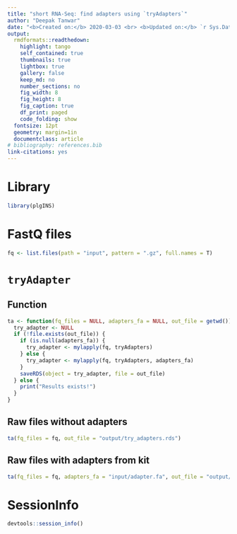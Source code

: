 ```yaml
---
title: "short RNA-Seq: find adapters using `tryAdapters`"
author: "Deepak Tanwar"
date: "<b>Created on:</b> 2020-03-03 <br> <b>Updated on:</b> `r Sys.Date()`"
output:
  rmdformats::readthedown:
    highlight: tango
    self_contained: true
    thumbnails: true
    lightbox: true
    gallery: false
    keep_md: no
    number_sections: no
    fig_width: 8
    fig_height: 8
    fig_caption: true
    df_print: paged
    code_folding: show
  fontsize: 12pt
  geometry: margin=1in
  documentclass: article
# bibliography: references.bib
link-citations: yes
---
```


# Library
```r
library(plgINS)
```

# FastQ files
```r
fq <- list.files(path = "input", pattern = ".gz", full.names = T)
```

# `tryAdapter`

## Function
```r
ta <- function(fq_files = NULL, adapters_fa = NULL, out_file = getwd()) {
  try_adapter <- NULL
  if (!file.exists(out_file)) {
    if (is.null(adapters_fa)) {
      try_adapter <- mylapply(fq, tryAdapters)
    } else {
      try_adapter <- mylapply(fq, tryAdapters, adapters_fa)
    }
    saveRDS(object = try_adapter, file = out_file)
  } else {
    print("Results exists!")
  }
}
```

## Raw files without adapters
```r
ta(fq_files = fq, out_file = "output/try_adapters.rds")
```

## Raw files with adapters from kit
```r
ta(fq_files = fq, adapters_fa = "input/adapter.fa", out_file = "output/try_adapters_kit.rds")
```

# SessionInfo
```r
devtools::session_info()
```
